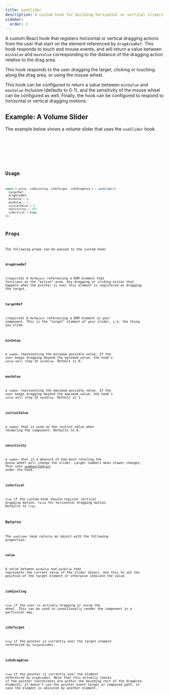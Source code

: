 ```yaml
---
title: useSlider
description: A custom hook for building horizontal or vertical sliders
sidebar:
  order: 2
---
```



A custom React hook that registers horizontal or vertical dragging actions from the user that start on the element
referenced by `dragAreaRef`. This hook responds to touch and mouse events, and will return a value between `minValue`
and `maxValue` corresponding to the distance of the dragging action relative to the drag area.

This hook responds to the user dragging the target, clicking or touching along the drag area, or using the mouse
wheel.

This hook can be configured to return a value between `minValue` and `maxValue` inclusive (defaults to 0-1), and the
sensitivity of the mouse wheel can be configured as well. Finally, the hook can be configured to respond to horizontal
or vertical dragging motions.

## Example: A Volume Slider

The example below shows a volume slider that uses the `useSlider` hook.

<Tabs>
  <TabItem label="Demo">
    <VolumeSlider client:load />
  </TabItem>
  <TabItem label="VolumeSlider Component">
    <Code code={VolumeSliderCode} lang="tsx" title="VolumeSlider.tsx" mark={{ range: "15-22" }} />
  </TabItem>
  <TabItem label="Speaker Component">
    <Code code={SpeakerCode} lang="tsx" title="Speaker.tsx" />
  </TabItem>
</Tabs>

## Usage

```ts
const { value, isAdjusting, isOnTarget, isOnDragArea } = useSlider({
  targetRef,
  dragAreaRef,
  minValue = 0,
  maxValue = 1,
  initialValue = 0,
  sensitivity = 100,
  isVertical = true,
});
```

## Props

The following props can be passed to the custom hook:

### `dragAreaRef`

(required) A `RefObject` referencing a DOM element that functions as the
"active" area. Any dragging or sliding action that happens when the pointer is over this
element is registered as dragging the target.

### `targetRef`

(required) A `RefObject` referencing a DOM element in your component.
This is the "target" element of your slider, i.e. the thing you slide.

### `minValue`

a `number` representing the minimum possible value. If the user keeps dragging
beyond the minimum value, the hook's `value` will stay at `minValue`. Default is 0.

### `maxValue`

a `number` representing the maximum possible value. If the user keeps dragging
beyond the maximum value, the hook's `value` will stay at `maxValue`. Default is 1.

### `initialValue`

a `number` that is used as the initial value when rendering the component.
Defaults to 0.

### `sensitivity`

a `number` that is a measure of how much rotating the mouse wheel will
change the slider. Larger numbers mean slower changes. This uses [`useWheelToAdjust`](/sliders/reference/usewheeltoadjust)
under the hood.

### `isVertical`

`true` if the custom hook should register vertical dragging motion, `false`
for horizontal dragging motion. Defaults to `true`.

### Returns

The `useSlider` hook returns an object with the following properties:

### `value`

A value between `minValue` and `maxValue` that represents the current value of
the slider object. Use this to set the position of the target element or otherwise indicate
the value.

### `isAdjusting`

`true` if the user is actively dragging or using the wheel. This can be used
to conditionally render the component in a particular way.

### `isOnTarget`

`true` if the pointer is currently over the target element referenced by `targetAreaRef`.

### `isOnDragArea`

`true` if the pointer is currently over the element referenced by `dragAreaRef`.
Note that this actually checks if the pointer coordinates are within the bounding rect of the
dragArea elements; it doesn't use the pointer event target or composed path, in case the element
is obscured by another element.
